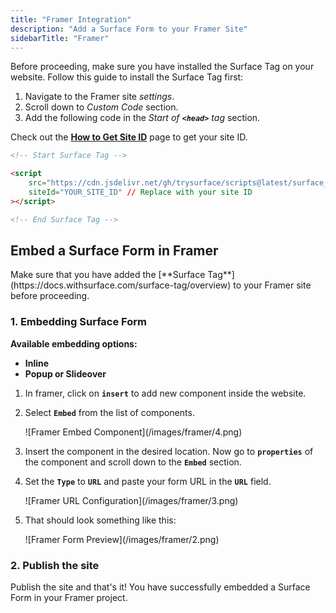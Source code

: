 ```yaml
---
title: "Framer Integration"
description: "Add a Surface Form to your Framer Site"
sidebarTitle: "Framer"
---
```


Before proceeding, make sure you have installed the Surface Tag on your website. Follow this guide to install the Surface Tag first:

1. Navigate to the Framer site *settings*.
2. Scroll down to *Custom Code* section.
3. Add the following code in the *Start of **`<head>`** tag* section.

Check out the [**How to Get Site ID**](https://docs.withsurface.com/surface-tag/how-to-get-site-id) page to get your site ID.

```html
<!-- Start Surface Tag -->

<script 
	src="https://cdn.jsdelivr.net/gh/trysurface/scripts@latest/surface_tag.min.js"  
	siteId="YOUR_SITE_ID" // Replace with your site ID
></script>

<!-- End Surface Tag -->
```

## Embed a Surface Form in Framer

<Warning>
Make sure that you have added the [**Surface Tag**](https://docs.withsurface.com/surface-tag/overview) to your Framer site before proceeding.
</Warning>

### 1. Embedding Surface Form

**Available embedding options:**
- **Inline**
- **Popup or Slideover**

1. In framer, click on **`insert`** to add new component inside the website.
2. Select **`Embed`** from the list of components.
    
    <Frame>
    ![Framer Embed Component](/images/framer/4.png)
    </Frame>
    
3. Insert the component in the desired location. Now go to **`properties`** of the component and scroll down to the **`Embed`** section.
4. Set the **`Type`** to **`URL`** and paste your form URL in the **`URL`** field.
    
    <Frame>
    ![Framer URL Configuration](/images/framer/3.png)
    </Frame>
    
5. That should look something like this:
    
    <Frame>
    ![Framer Form Preview](/images/framer/2.png)
    </Frame>

### 2. Publish the site

Publish the site and that's it! You have successfully embedded a Surface Form in your Framer project.
